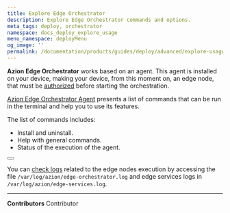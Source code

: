 ```yaml
---
title: Explore Edge Orchestrator
description: Explore Edge Orchestrator commands and options.
meta_tags: deploy, orchestrator
namespace: docs_deploy_explore_usage
menu_namespace: deployMenu
og_image: ''
permalink: /documentation/products/guides/deploy/advanced/explore-usage/
---
```



**Azion Edge Orchestrator** works based on an agent. This agent is installed on your device, making your device, from this moment on, an edge node, that must be [authorized](/en/documentation/products/guides/deploy/authorize-an-edge-node/) before starting the orchestration.

[Azion Edge Orchestrator Agent](/en/documentation/products/guides/deploy/install-orchestrator-agent/) presents a list of commands that can be run in the terminal and help you to use its features.

The list of commands includes: 

- Install and uninstall.
- Help with general commands.
- Status of the execution of the agent.

<Button href="/en/documentation/products/deploy/edge-orchestrator/edge-node/#agent-commands-and-options" text="go to edge orchestrator agent's commands reference" variant="secondary" target="_blank"></Button>

You can [check logs](/en/documentation/products/guides/deploy/watch-logs/) related to the edge nodes execution by accessing the file `/var/log/azion/edge-orchestrator.log` and edge services logs in `/var/log/azion/edge-services.log`.

---


**Contributors** <ContributorList>Contributor</ContributorList>

